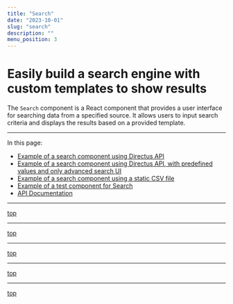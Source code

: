 ```yaml
---
title: "Search"
date: "2023-10-01"
slug: "search"
description: ""
menu_position: 3
---
```



# Easily build a search engine with custom templates to show results

The `Search` component is a React component that provides a user interface for searching data from a specified source. It allows users to input search criteria and displays the results based on a provided template.

---


In this page:
- [Example of a search component using Directus API](#example-of-a-search-component-using-directus-api)
- [Example of a search component using Directus API, with predefined values and only advanced search UI](#example-of-a-search-component-using-directus-api-with-predefined-values-and-only-advanced-search-ui)
- [Example of a search component using a static CSV file](#example-of-a-search-component-using-a-static-csv-file)
- [Example of a test component for Search](#a-visual-test-for-the-search-component)
- [API Documentation](#api-documentation-props)

---

[top](#easily-build-a-search-engine-with-custom-templates-to-show-results)
<ExampleDirectus />

---
[top](#easily-build-a-search-engine-with-custom-templates-to-show-results)
<ExampleDirectusAndDropdown />

---
[top](#easily-build-a-search-engine-with-custom-templates-to-show-results)
<ExampleCsv />

---
[top](#easily-build-a-search-engine-with-custom-templates-to-show-results)
<TestSearch />

---
[top](#easily-build-a-search-engine-with-custom-templates-to-show-results)
<ApiDocs />


